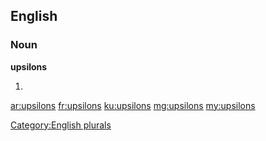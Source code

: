 ==English==

===Noun===
'''upsilons'''

# {{plural of|upsilon}}

[[Category:English plurals]]

[[ar:upsilons]]
[[fr:upsilons]]
[[ku:upsilons]]
[[mg:upsilons]]
[[my:upsilons]]